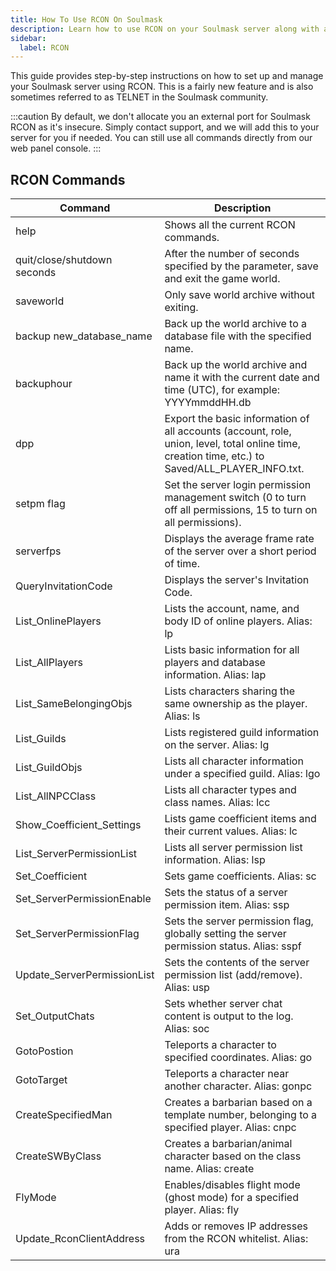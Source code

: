 ```yaml
---
title: How To Use RCON On Soulmask
description: Learn how to use RCON on your Soulmask server along with all the commands.
sidebar:
  label: RCON
---
```


This guide provides step-by-step instructions on how to set up and manage your Soulmask server using RCON. This is a fairly new feature and is also sometimes referred to as TELNET in the Soulmask community.

:::caution
By default, we don't allocate you an external port for Soulmask RCON as it's insecure. Simply contact support, and we will add this to your server for you if needed. You can still use all commands directly from our web panel console.
:::

## RCON Commands

| Command                         | Description                                                                                                                                                             |
|----------------------------------|-------------------------------------------------------------------------------------------------------------------------------------------------------------------------|
| help                            | Shows all the current RCON commands.                                                                                                                                     |
| quit/close/shutdown seconds      | After the number of seconds specified by the parameter, save and exit the game world.                                                                                    |
| saveworld                       | Only save world archive without exiting.                                                                                                                                 |
| backup new_database_name        | Back up the world archive to a database file with the specified name.                                                                                                    |
| backuphour                      | Back up the world archive and name it with the current date and time (UTC), for example: YYYYmmddHH.db                                                                   |
| dpp                             | Export the basic information of all accounts (account, role, union, level, total online time, creation time, etc.) to Saved/ALL_PLAYER_INFO.txt.                         |
| setpm flag                      | Set the server login permission management switch (0 to turn off all permissions, 15 to turn on all permissions).                                                        |
| serverfps                       | Displays the average frame rate of the server over a short period of time.                                                                                               |
| QueryInvitationCode             | Displays the server's Invitation Code.                                                                                                                                  |
| List_OnlinePlayers              | Lists the account, name, and body ID of online players. Alias: lp                                                                                                       |
| List_AllPlayers                 | Lists basic information for all players and database information. Alias: lap                                                                                            |
| List_SameBelongingObjs          | Lists characters sharing the same ownership as the player. Alias: ls                                                                                                     |
| List_Guilds                     | Lists registered guild information on the server. Alias: lg                                                                                                             |
| List_GuildObjs                  | Lists all character information under a specified guild. Alias: lgo                                                                                                      |
| List_AllNPCClass                | Lists all character types and class names. Alias: lcc                                                                                                                   |
| Show_Coefficient_Settings       | Lists game coefficient items and their current values. Alias: lc                                                                                                         |
| List_ServerPermissionList       | Lists all server permission list information. Alias: lsp                                                                                                                |
| Set_Coefficient                 | Sets game coefficients. Alias: sc                                                                                                                                       |
| Set_ServerPermissionEnable      | Sets the status of a server permission item. Alias: ssp                                                                                                                 |
| Set_ServerPermissionFlag        | Sets the server permission flag, globally setting the server permission status. Alias: sspf                                                                              |
| Update_ServerPermissionList     | Sets the contents of the server permission list (add/remove). Alias: usp                                                                                                |
| Set_OutputChats                 | Sets whether server chat content is output to the log. Alias: soc                                                                                                        |
| GotoPostion                     | Teleports a character to specified coordinates. Alias: go                                                                                                               |
| GotoTarget                      | Teleports a character near another character. Alias: gonpc                                                                                                              |
| CreateSpecifiedMan              | Creates a barbarian based on a template number, belonging to a specified player. Alias: cnpc                                                                             |
| CreateSWByClass                 | Creates a barbarian/animal character based on the class name. Alias: create                                                                                              |
| FlyMode                         | Enables/disables flight mode (ghost mode) for a specified player. Alias: fly                                                                                            |
| Update_RconClientAddress        | Adds or removes IP addresses from the RCON whitelist. Alias: ura                                                                                                        |


